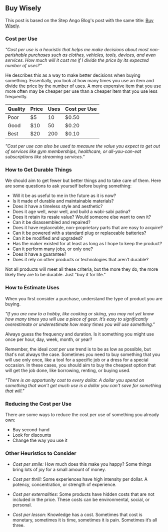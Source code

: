 ## Buy Wisely

This post is based on the Step Ango Blog's post with the same title: [Buy Wisely](https://stephango.com/buy-wisely).

### Cost per Use

_"Cost per use is a heuristic that helps me make decisions about most non-perishable purchases such as clothes,
vehicles, tools, devices, and even services. How much will it cost me if I divide the price by its expected number of
uses?"_

He describes this as a way to make better decisions when buying something. Essentially, you look at how many times you
use an item and divide the price by the number of uses. A more expensive item that you use more often may be cheaper per
use than a cheaper item that you use less frequently.

| Quality | Price | Uses | Cost per Use |
| ------- | ----- | ---- | ------------ |
| Poor    | $5    | 10   | $0.50        |
| Good    | $10   | 50   | $0.20        |
| Best    | $20   | 200  | $0.10        |

_"Cost per use can also be used to measure the value you expect to get out of services like gym memberships, healthcare,
or all-you-can-eat subscriptions like streaming services."_

### How to Get Durable Things

We should aim to get fewer but better things and to take care of them. Here are some questions to ask yourself before
buying something:

- Will it be as useful to me in the future as it is now?
- Is it made of durable and maintainable materials?
- Does it have a timeless style and aesthetic?
- Does it age well, wear well, and build a wabi-sabi patina?
- Does it retain its resale value? Would someone else want to own it?
- Can it be disassembled and repaired?
- Does it have replaceable, non-proprietary parts that are easy to acquire?
- Can it be powered with a standard plug or replaceable batteries?
- Can it be modified and upgraded?
- Has the maker existed for at least as long as I hope to keep the product?
- Can it perform many jobs, or only one?
- Does it have a guarantee?
- Does it rely on other products or technologies that aren’t durable?

Not all products will meet all these criteria, but the more they do, the more likely they are to be durable. Just "buy
it for life."

### How to Estimate Uses

When you first consider a purchase, understand the type of product you are buying.

_"If you are new to a hobby, like cooking or skiing, you may not yet know how many times you will use a piece of gear.
It’s easy to significantly overestimate or underestimate how many times you will use something."_

Always guess the frequency and duration. Is it something you might use once per hour, day, week, month, or year?

Remember, the ideal _cost per use_ trend is to be as low as possible, but that's not always the case. Sometimes you need
to buy something that you will use only once, like a tool for a specific job or a dress for a special occasion. In these
cases, you should aim to buy the cheapest option that will get the job done, like borrowing, renting, or buying used.

_"There is an opportunity cost to every dollar. A dollar you spend on something that won’t get much use is a dollar you
can’t save for something that will."_

### Reducing the Cost per Use

There are some ways to reduce the cost per use of something you already own:

- Buy second-hand
- Look for discounts
- Change the way you use it

### Other Heuristics to Consider

- _Cost per smile:_ How much does this make you happy? Some things bring lots of joy for a small amount of money.
- _Cost per thrill:_ Some experiences have high intensity per dollar. A potency, concentration, or strength of
  experience.
- _Cost per externalities:_ Some products have hidden costs that are not included in the price. These costs can be
  environmental, social, or personal.

- _Cost per lesson:_ Knowledge has a cost. Sometimes that cost is monetary, sometimes it is time, sometimes it is pain.
  Sometimes it’s all three.
